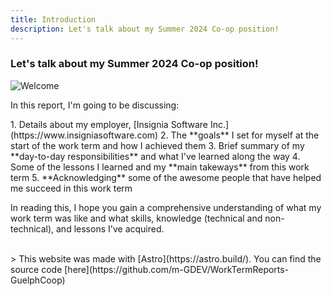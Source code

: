 ```yaml
---
title: Introduction
description: Let's talk about my Summer 2024 Co-op position!
---
```


### Let's talk about my Summer 2024 Co-op position!

![Welcome](../../..//assets/welcome.webp)

In this report, I'm going to be discussing:


<Steps>
1. Details about my employer, [Insignia Software Inc.](https://www.insigniasoftware.com)
2. The **goals** I set for myself at the start of the work term and how I achieved them
3. Brief summary of my **day-to-day responsibilities** and what I've learned along the way
4. Some of the lessons I learned and my **main takeways** from this work term
5. **Acknowledging** some of the awesome people that have helped me succeed in this work term

</Steps>

In reading this, I hope you gain a comprehensive understanding of what my work term was like and what skills, knowledge (technical and non-technical), and lessons I've acquired.

<br />
> This website was made with [Astro](https://astro.build/). You can find the source code [here](https://github.com/m-GDEV/WorkTermReports-GuelphCoop)

